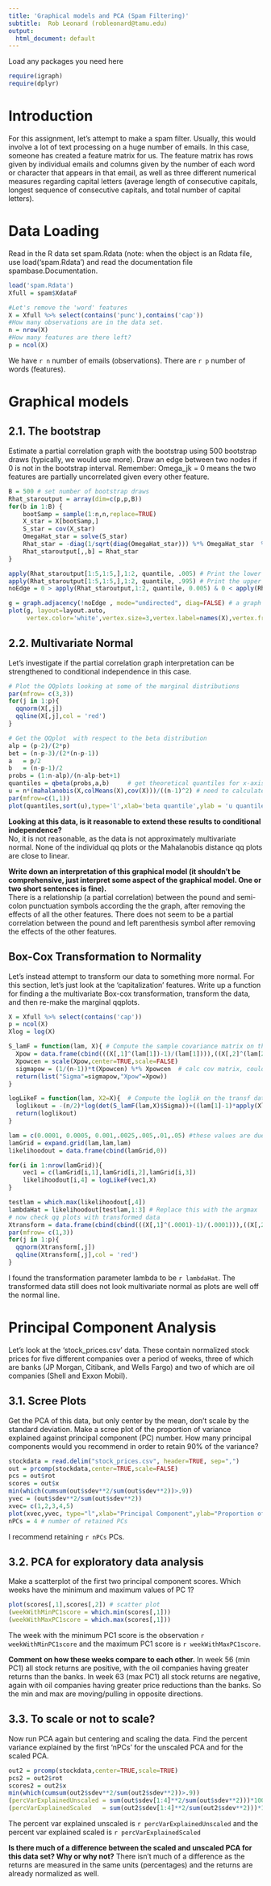 ---
title: 'Graphical models and PCA (Spam Filtering)'
subtitle:  Rob Leonard (robleonard@tamu.edu)
output:
  html_document: default
---

Load any packages you need here
```{r, include = FALSE}
require(igraph)
require(dplyr)
```

# Introduction  
For this assignment, let's attempt to make a spam filter.  Usually, this would involve a lot of text processing on a huge number of emails.  In this case, someone has created a feature matrix for us.  The feature matrix has rows given by individual emails and columns given by the number of each word or character that appears in that email, as well as three different numerical measures regarding capital letters (average length of consecutive capitals, longest sequence of consecutive capitals, and total number of capital letters).   

# Data Loading
Read in the R data set spam.Rdata (note: when the object is an Rdata file, use load('spam.Rdata') 
and read the documentation file spambase.Documentation. 

```{r}
load('spam.Rdata')
Xfull = spam$XdataF

#Let's remove the 'word' features
X = Xfull %>% select(contains('punc'),contains('cap'))
#How many observations are in the data set. 
n = nrow(X) 
#How many features are there left?  
p = ncol(X)
```

We have `r n` number of emails (observations). There are `r p` number of words (features).  
  
# Graphical models  
  
## 2.1.  The bootstrap  
Estimate a partial correlation graph with the bootstrap using 500 bootstrap draws (typically, we would use more).  Draw an edge between two nodes if 0 is not in the bootstrap interval.  Remember: Omega_jk = 0  means the two features are partially uncorrelated given every other feature.  
```{r problem21}
B = 500 # set number of bootstrap draws
Rhat_staroutput = array(dim=c(p,p,B))
for(b in 1:B) {
    bootSamp = sample(1:n,n,replace=TRUE)
    X_star = X[bootSamp,]
    S_star = cov(X_star)
    OmegaHat_star = solve(S_star)
    Rhat_star = -diag(1/sqrt(diag(OmegaHat_star))) %*% OmegaHat_star  %*% diag(1/sqrt(diag(OmegaHat_star)))
    Rhat_staroutput[,,b] = Rhat_star
}

apply(Rhat_staroutput[1:5,1:5,],1:2, quantile, .005) # Print the lower 0.005 quantile of the bootstrap draws for the first 5 features only
apply(Rhat_staroutput[1:5,1:5,],1:2, quantile, .995) # Print the upper 0.995 quantile of the bootstrap draws for the first 5 features only
noEdge = 0 > apply(Rhat_staroutput,1:2, quantile, 0.005) & 0 < apply(Rhat_staroutput,1:2, quantile, 0.995) # produce a partial correlation graph using these bootstrap confidence intervals for all the non-word features.

g = graph.adjacency(!noEdge , mode="undirected", diag=FALSE) # a graph
plot(g, layout=layout.auto,
     vertex.color='white',vertex.size=3,vertex.label=names(X),vertex.frame.color=NA)
```
  
## 2.2. Multivariate Normal  
Let's investigate if the partial correlation graph interpretation can be strengthened to conditional independence in this case.  
```{r problem22}
# Plot the QQplots looking at some of the marginal distributions 
par(mfrow= c(3,3))
for(j in 1:p){
  qqnorm(X[,j])
  qqline(X[,j],col = 'red')
}

# Get the QQplot  with respect to the beta distribution
alp = (p-2)/(2*p) 
bet = (n-p-3)/(2*(n-p-1))
a   = p/2 
b   = (n-p-1)/2 
probs = (1:n-alp)/(n-alp-bet+1)  
quantiles = qbeta(probs,a,b)     # get theoretical quantiles for x-axis
u = n*(mahalanobis(X,colMeans(X),cov(X)))/((n-1)^2) # need to calculate the Mahalanobis distances, in standard ui
par(mfrow=c(1,1))
plot(quantiles,sort(u),type='l',xlab='beta quantile',ylab = 'u quantile')
```

**Looking at this data, is it reasonable to extend these results to conditional independence?**  
No, it is not reasonable, as the data is not approximately multivariate normal.  None of the individual qq plots or the Mahalanobis distance qq plots are close to linear.  

**Write down an interpretation of this graphical model (it shouldn't be comprehensive, just interpret some aspect of the graphical model. One or two short sentences is fine).**    
There is a relationship (a partial correlation) between the pound and semi-colon punctuation symbols according the the graph, after removing the effects of all the other features.  There does not seem to be a partial correlation between the pound and left parenthesis symbol after removing the effects of the other features.  

## Box-Cox Transformation to Normality  
Let's instead attempt to transform our data to something more normal.  For this section, let's just look at the 'capitalization' features.  Write up a function for finding a the multivariate Box-cox transformation, transform the data, and then re-make the marginal qqplots.  

```{r problem23}
X = Xfull %>% select(contains('cap'))
p = ncol(X)
Xlog = log(X)

S_lamF = function(lam, X){ # Compute the sample covariance matrix on the transformed data
  Xpow = data.frame(cbind(((X[,1]^(lam[1])-1)/(lam[1]))),((X[,2]^(lam[2])-1)/(lam[2])),((X[,3]^(lam[3])-1)/(lam[3])))
  Xpowcen = scale(Xpow,center=TRUE,scale=FALSE)
  sigmapow = (1/(n-1))*t(Xpowcen) %*% Xpowcen  # calc cov matrix, could also use cov()
  return(list("Sigma"=sigmapow,"Xpow"=Xpow)) 	
}

logLikeF = function(lam, X2=X){  # Compute the loglik on the transf data	
  loglikout = -(n/2)*log(det(S_lamF(lam,X)$Sigma))+((lam[1]-1)*apply(Xlog[1],2,sum))+((lam[2]-1)*apply(Xlog[2],2,sum))+((lam[3]-1)*apply(Xlog[3],2,sum))
  return(loglikout)
}

lam = c(0.0001, 0.0005, 0.001,.0025,.005,.01,.05) #these values are due to the type of skew
lamGrid = expand.grid(lam,lam,lam)
likelihoodout = data.frame(cbind(lamGrid,0))

for(i in 1:nrow(lamGrid)){
    vec1 = c(lamGrid[i,1],lamGrid[i,2],lamGrid[i,3])
    likelihoodout[i,4] = logLikeF(vec1,X)
}

testlam = which.max(likelihoodout[,4])
lambdaHat = likelihoodout[testlam,1:3] # Replace this with the argmax
# now check qq plots with transformed data
Xtransform = data.frame(cbind(cbind(((X[,1]^(.0001)-1)/(.0001))),((X[,2]^(.0025)-1)/(.0025)),((X[,3]^(.0001)-1)/(.0001))))   
par(mfrow= c(1,3))
for(j in 1:p){
  qqnorm(Xtransform[,j])
  qqline(Xtransform[,j],col = 'red')
}  
```
  
I found the transformation parameter lambda to be `r lambdaHat`.
The transformed data still does not look multivariate normal as plots are well off the normal line.

# Principal Component Analysis
Let's look at the  'stock_prices.csv' data. These contain normalized stock prices for five different companies over a period of weeks, three of which are banks (JP Morgan, Citibank, and Wells Fargo) and two of which are oil companies (Shell and Exxon Mobil). 

## 3.1. Scree Plots  
Get the PCA of this data, but only center by the mean, don't scale by the standard deviation. Make a scree plot of the proportion of variance explained against principal component (PC) number. How many principal components would you recommend in order to retain 90% of the variance?  

```{r problem31}
stockdata = read.delim("stock_prices.csv", header=TRUE, sep=",")
out = prcomp(stockdata,center=TRUE,scale=FALSE)
pcs = out$rot
scores = out$x
min(which(cumsum(out$sdev**2/sum(out$sdev**2))>.9))
yvec = (out$sdev**2/sum(out$sdev**2))
xvec= c(1,2,3,4,5)
plot(xvec,yvec, type="l",xlab="Principal Component",ylab="Proportion of Variance",main="Scree Plot") # scree plot - proportion of var
nPCs = 4 # number of retained PCs
```
I recommend retaining `r nPCs` PCs.  

## 3.2. PCA for exploratory data analysis  
Make a scatterplot of the first two principal component scores. Which weeks have the minimum and maximum values of PC 1? 

```{r problem32}
plot(scores[,1],scores[,2]) # scatter plot
(weekWithMinPC1score = which.min(scores[,1])) 
(weekWithMaxPC1score = which.max(scores[,1])) 
```

The week with the minimum PC1 score is the observation `r weekWithMinPC1score` and the maximum PC1 score is `r weekWithMaxPC1score`.

**Comment on how these weeks compare to each other.**
In week 56 (min PC1) all stock returns are positive, with the oil companies having greater returns than the banks.  In week 63 (max PC1) all stock returns are negative, again with oil companies having greater price reductions than the banks.
So the min and max are moving/pulling in opposite directions.

## 3.3. To scale or not to scale?  
Now run PCA again but centering and scaling the data. Find the percent variance explained by the first 'nPCs' for the unscaled PCA and for the scaled PCA.   
```{r problem 3.3}
out2 = prcomp(stockdata,center=TRUE,scale=TRUE)
pcs2 = out2$rot
scores2 = out2$x
min(which(cumsum(out2$sdev**2/sum(out2$sdev**2))>.9))
(percVarExplainedUnscaled = sum(out$sdev[1:4]**2/sum(out$sdev**2)))*100 
(percVarExplainedScaled   = sum(out2$sdev[1:4]**2/sum(out2$sdev**2)))*100 
```

The percent var explained unscaled is `r percVarExplainedUnscaled` and the percent var explained scaled is `r percVarExplainedScaled`

**Is there much of a difference between the scaled and unscaled PCA for this data set? Why or why not?**
There isn't much of a difference as the returns are measured in the same units (percentages) and the returns are already normalized as well.
